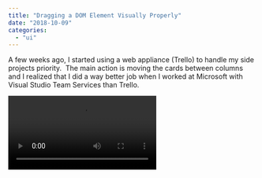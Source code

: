 ```yaml
---
title: "Dragging a DOM Element Visually Properly"
date: "2018-10-09"
categories:
  - "ui"
---
```


A few weeks ago, I started using a web appliance (Trello) to handle my side projects priority.  The main action is moving the cards between columns and I realized that I did a way better job when I worked at Microsoft with Visual Studio Team Services than Trello.

<video src="/videos/blog/DragDropAnimationBothWays.mp4" controls/>

You can compare with the following example of Trello and probably see the difference right away.

<video src="/videos/blog/DragDropAnimationSingleWay.mp4" controls/>

Trello has the idea of showing that something is in motion, which is great. However, the way I created the animation feels more natural. The concept is like if the mouse cursor is a pin on a piece of paper. Moving a piece of paper with a pin naturally tilt the paper differently when moving left to right, or right to left. This is what I developed. Trello tilts the card, but in a constant way, which is on the right side.

I am using shadow to create a depth of field and showing that we are above other elements that remain still. Trello is also using that technic.

However, I also added a CSS scale effect of about 5% which simulate we take from the board and move it somewhere else. Like in real life, when taking a piece of something and moving it, the perspective change. Trello does not change the scaling factor, hence the card remains the same size. In my view, the lack of scaling removes the realistic aspect of the movement.

Finally, I changed the cursor icon to to be the move pointer. The move pointer shows to the user the potential direction the item can be dragged and moved. In VSTS, it was every direction hence the 4 arrows cursor. Trello is not changing the cursor. Once again, small detail.

In the end, small details matter. The combination of a dynamic tilting, scaling, shadow and cursor modifications create a smooth and snazzy user interface. You can push the limit by slightly blurring the background. However, this last detail was removed for performance reason but would make total sense without that speed penalty.
